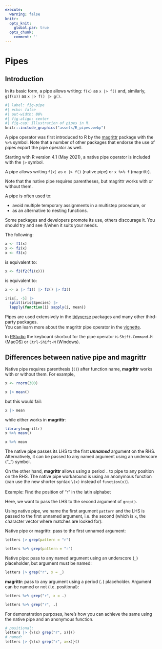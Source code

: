 ```yaml
---
execute: 
  warning: false
knitr:
  opts_knit:
    global.par: true
  opts_chunk: 
    comment: ''
---
```


# Pipes {#sec-pipes}

## Introduction

:::{.callout-note}
In its basic form, a pipe allows writing:
`f(x)`
as
`x |> f()`
and, similarly,
`g(f(x))`
as
`x |> f() |> g()`.
:::

```r
#| label: fig-pipe
#| echo: false
#| out-width: 80%
#| fig-align: center
#| fig-cap: Illustration of pipes in R.
knitr::include_graphics("assets/R_pipes.webp")
```

A pipe operator was first introduced to R by the 
[magrittr](https://magrittr.tidyverse.org/) package with the `%>%` symbol. Note 
that a number of other packages that endorse the use of pipes export the pipe 
operator as well.  

Starting with R version 4.1 (May 2021), a native pipe operator is included with the `|>` 
symbol.

A pipe allows writing `f(x)` as `x |> f()` (native pipe) or `x %>% f` 
(magrittr).

Note that the native pipe requires parentheses, but magrittr works with or 
without them.

A pipe is often used to:

- avoid multiple temporary assignments in a multistep procedure, or 
- as an alternative to nesting functions. 

Some packages and developers promote its use, others discourage it. You should 
try and see if/when it suits your needs.

The following:

```r
x <- f1(x)
x <- f2(x)
x <- f3(x)
```

is equivalent to:

```r
x <- f3(f2(f1(x)))
```

is equivalent to:

```r
x <- x |> f1() |> f2() |> f3()
```

```r
iris[, -5] |>
  split(iris$Species) |>
  lapply(function(i) sapply(i, mean))
```

Pipes are used extensively in the [tidyverse](https://www.tidyverse.org) 
packages and many 
other third-party packages.  
You can learn more about the magrittr pipe operator in the 
[vignette](https://cran.r-project.org/web/packages/magrittr/vignettes/magrittr.html).

::: callout-tip
In [RStudio](https://posit.co/products/open-source/rstudio/) the keyboard shortcut for the pipe operator 
is `Shift-Command-M` (MacOS) or `Ctrl-Shift-M` (Windows).
:::

## Differences between native pipe and **magrittr**

Native pipe requires parenthesis (`()`) after function name, **magrittr** works with or 
without them.  For example,

```r
x <- rnorm(300)
```

```r
x |> mean()
```

but this would fail:

```r
x |> mean
```

while either works in **magrittr**:

```r
library(magrittr)
x %>% mean()
```

```r
x %>% mean
```

The native pipe passes its LHS to the first ***unnamed*** argument 
on the RHS. Alternatively, it can be passed to any named argument using an underscore
("_") symbol. 

On the other hand, **magrittr** allows using a period `.` to pipe to any position on 
the RHS. The native pipe workaround is using an anonymous function (can use the 
new shorter syntax `\(x)` instead of `function(x)`).
<br><br>
Example: Find the position of "r" in the latin alphabet

Here, we want to pass the LHS to the second argument of `grep()`.

Using native pipe, we name the first argument `pattern` and the LHS is passed 
to the first unnamed argument, i.e. the second (which is `x`, the character 
vector where matches are looked for):

Native pipe or magrittr: pass to the first unnamed argument:

```r
letters |> grep(pattern = "r")
```

```r
letters %>% grep(pattern = "r")
```

Native pipe: pass to any named argument using an underscore (`_`) placeholder, but 
argument must be named:

```r
letters |> grep("r", x = _)
```

**magrittr**: pass to any argument using a period (`.`) placeholder. Argument can be
named or not (i.e. positional):

```r
letters %>% grep("r", x = .)
```

```r
letters %>% grep("r", .)
```

For demonstration purposes, here's how you can achieve the same using the native pipe 
and an anonymous function.

```r
# positional:
letters |> {\(x) grep("r", x)}()
# named:
letters |> {\(x) grep("r", x=x)}()
```
